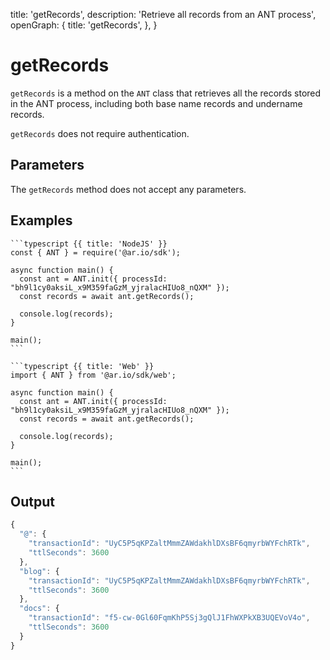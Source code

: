 
  title: 'getRecords',
  description: 'Retrieve all records from an ANT process',
  openGraph: {
    title: 'getRecords',
  },
}


# getRecords

`getRecords` is a method on the `ANT` class that retrieves all the records stored in the ANT process, including both base name records and undername records.

`getRecords` does not require authentication.

## Parameters

The `getRecords` method does not accept any parameters.

## Examples

<CodeGroup title="getRecords">

    ```typescript {{ title: 'NodeJS' }}
    const { ANT } = require('@ar.io/sdk');

    async function main() {
      const ant = ANT.init({ processId: "bh9l1cy0aksiL_x9M359faGzM_yjralacHIUo8_nQXM" });
      const records = await ant.getRecords();

      console.log(records);
    }

    main();
    ```

    ```typescript {{ title: 'Web' }}
    import { ANT } from '@ar.io/sdk/web';

    async function main() {
      const ant = ANT.init({ processId: "bh9l1cy0aksiL_x9M359faGzM_yjralacHIUo8_nQXM" });
      const records = await ant.getRecords();

      console.log(records);
    }

    main();
    ```

</CodeGroup>

## Output

```js
{
  "@": {
    "transactionId": "UyC5P5qKPZaltMmmZAWdakhlDXsBF6qmyrbWYFchRTk",
    "ttlSeconds": 3600
  },
  "blog": {
    "transactionId": "UyC5P5qKPZaltMmmZAWdakhlDXsBF6qmyrbWYFchRTk",
    "ttlSeconds": 3600
  },
  "docs": {
    "transactionId": "f5-cw-0Gl60FqmKhP5Sj3gQlJ1FhWXPkXB3UQEVoV4o",
    "ttlSeconds": 3600
  }
}
```
